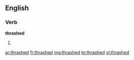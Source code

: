 ==English==

===Verb===
'''thrashed'''

# {{past of|thrash}}

[[ar:thrashed]]
[[fr:thrashed]]
[[mg:thrashed]]
[[te:thrashed]]
[[vi:thrashed]]